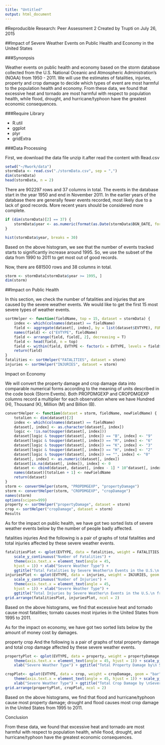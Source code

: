 ```yaml
---
title: "Untitled"
output: html_document
---
```

#Reproducible Research: Peer Assessment 2
Created by Trupti on July 26, 2015

##Impact of Severe Weather Events on Public Health and Economy in the United States

###Synonpsis

Weather events on public health and economy based on the storm database collected from the U.S. National Oceanic and Atmospheric Administration's (NOAA) from 1950 - 2011. We will use the estimates of fatalities, injuries, property and crop damage to decide which types of event are most harmful to the population health and economy. From these data, we found that excessive heat and tornado are most harmful with respect to population health, while flood, drought, and hurricane/typhoon have the greatest economic consequences.

###Require Library

 * R.util
 * ggplot
 * plyr
 * gridExtra
 

###Data Processing

First, we download the data file unzip it.after read the content with Read.csv


```r
setwd("~/Rwork/data")
stormData <- read.csv("./stormData.csv", sep = ",")
dim(stormData)
head(stormData, n = 2)

```

There are 902297 rows and 37 columns in total. The events in the database start in the year 1950 and end in November 2011. In the earlier years of the database there are generally fewer events recorded, most likely due to a lack of good records. More recent years should be considered more complete.
```r
if (dim(stormData)[2] == 37) {
    stormData$year <- as.numeric(format(as.Date(stormData$BGN_DATE, format = "%m/%d/%Y %H:%M:%S"), "%Y"))
}

hist(stormData$year, breaks = 30)
```


Based on the above histogram, we see that the number of events tracked starts to significantly increase around 1995. So, we use the subset of the data from 1990 to 2011 to get most out of good records.


Now, there are 681500 rows and 38 columns in total.
```r
storm <- stormData[stormData$year >= 1995, ]
dim(storm)
```

##Impact on Public Health

In this section, we check the number of fatalities and injuries that are caused by the severe weather events. We would like to get the first 15 most severe types of weather events.


```r
sortHelper <- function(fieldName, top = 15, dataset = stormData) {
    index <- which(colnames(dataset) == fieldName)
    field <- aggregate(dataset[, index], by = list(dataset$EVTYPE), FUN = "sum")
    names(field) <- c("EVTYPE", fieldName)
    field <- arrange(field, field[, 2], decreasing = T)
    field <- head(field, n = top)
    field <- within(field, EVTYPE <- factor(x = EVTYPE, levels = field$EVTYPE))
    return(field)
}
fatalities <- sortHelper("FATALITIES", dataset = storm)
injuries <- sortHelper("INJURIES", dataset = storm)

```


Impact on Economy

We will convert the property damage and crop damage data into comparable numerical forms according to the meaning of units described in the code book (Storm Events). Both PROPDMGEXP and CROPDMGEXP columns record a multiplier for each observation where we have Hundred (H), Thousand (K), Million (M) and Billion (B).


```r
convertHelper <- function(dataset = storm, fieldName, newFieldName) {
    totalLen <- dim(dataset)[2]
    index <- which(colnames(dataset) == fieldName)
    dataset[, index] <- as.character(dataset[, index])
    logic <- !is.na(toupper(dataset[, index]))
    dataset[logic & toupper(dataset[, index]) == "B", index] <- "9"
    dataset[logic & toupper(dataset[, index]) == "M", index] <- "6"
    dataset[logic & toupper(dataset[, index]) == "K", index] <- "3"
    dataset[logic & toupper(dataset[, index]) == "H", index] <- "2"
    dataset[logic & toupper(dataset[, index]) == "", index] <- "0"
    dataset[, index] <- as.numeric(dataset[, index])
    dataset[is.na(dataset[, index]), index] <- 0
    dataset <- cbind(dataset, dataset[, index - 1] * 10^dataset[, index])
    names(dataset)[totalLen + 1] <- newFieldName
    return(dataset)
}
storm <- convertHelper(storm, "PROPDMGEXP", "propertyDamage")
storm <- convertHelper(storm, "CROPDMGEXP", "cropDamage")
names(storm)
options(scipen=999)
property <- sortHelper("propertyDamage", dataset = storm)
crop <- sortHelper("cropDamage", dataset = storm)
Results

```

As for the impact on public health, we have got two sorted lists of severe weather events below by the number of people badly affected.

fatalities
injuries
And the following is a pair of graphs of total fatalities and total injuries affected by these severe weather events.

```r
fatalitiesPlot <- qplot(EVTYPE, data = fatalities, weight = FATALITIES, geom = "bar", binwidth = 1) + 
    scale_y_continuous("Number of Fatalities") + 
    theme(axis.text.x = element_text(angle = 45, 
    hjust = 1)) + xlab("Severe Weather Type") + 
    ggtitle("Total Fatalities by Severe Weather\n Events in the U.S.\n from 1995 - 2011")
injuriesPlot <- qplot(EVTYPE, data = injuries, weight = INJURIES, geom = "bar", binwidth = 1) + 
    scale_y_continuous("Number of Injuries") + 
    theme(axis.text.x = element_text(angle = 45, 
    hjust = 1)) + xlab("Severe Weather Type") + 
    ggtitle("Total Injuries by Severe Weather\n Events in the U.S.\n from 1995 - 2011")
grid.arrange(fatalitiesPlot, injuriesPlot, ncol = 2)

```


Based on the above histograms, we find that excessive heat and tornado cause most fatalities; tornato causes most injuries in the United States from 1995 to 2011.

As for the impact on economy, we have got two sorted lists below by the amount of money cost by damages.

property
crop
And the following is a pair of graphs of total property damage and total crop damage affected by these severe weather events.
```r
propertyPlot <- qplot(EVTYPE, data = property, weight = propertyDamage, geom = "bar", binwidth = 1) + 
    theme(axis.text.x = element_text(angle = 45, hjust = 1)) + scale_y_continuous("Property Damage in US dollars")+ 
    xlab("Severe Weather Type") + ggtitle("Total Property Damage by\n Severe Weather Events in\n the U.S. from 1995 - 2011")

cropPlot<- qplot(EVTYPE, data = crop, weight = cropDamage, geom = "bar", binwidth = 1) + 
    theme(axis.text.x = element_text(angle = 45, hjust = 1)) + scale_y_continuous("Crop Damage in US dollars") + 
    xlab("Severe Weather Type") + ggtitle("Total Crop Damage by \nSevere Weather Events in\n the U.S. from 1995 - 2011")
grid.arrange(propertyPlot, cropPlot, ncol = 2)

```

Based on the above histograms, we find that flood and hurricane/typhoon cause most property damage; drought and flood causes most crop damage in the United States from 1995 to 2011.

Conclusion

From these data, we found that excessive heat and tornado are most harmful with respect to population health, while flood, drought, and hurricane/typhoon have the greatest economic consequences.
